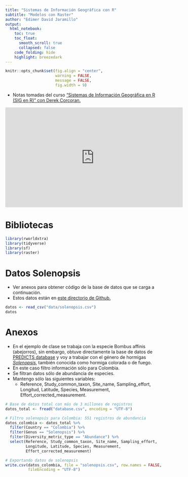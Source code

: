 ```yaml
---
title: "Sistemas de Información Geográfica con R"
subtitle: "Modelos con Raster"
author: "Edimer David Jaramillo"
output:
  html_notebook:
    toc: true
    toc_float:
      smooth_scroll: true
      collapsed: false
    code_folding: hide
    highlight: breezedark
---
```


```r
knitr::opts_chunk$set(fig.align = "center",
                      warning = FALSE,
                      message = FALSE,
                      fig.width = 9)
```


- Notas tomadas del curso ["Sistemas de Información Geográfica en R (SIG en R)" con Derek Corcoran.](https://www.youtube.com/watch?v=9e-zDQPGhBo&ab_channel=DerekCorcoran)

<iframe width="560" height="315" src="https://www.youtube.com/embed/9e-zDQPGhBo" frameborder="0" allowfullscreen></iframe>

# Bibliotecas

```r
library(rworldxtra)
library(tidyverse)
library(sf)
library(raster)
```

# Datos Solenopsis

- Ver anexos para obtener código de la base de datos que se carga a continuación.
- Estos datos están en [este directorio de Github.](https://github.com/Edimer/Spatial-Data-Science/blob/main/SIG_R/data/solenopsis.csv)

```r
datos <- read_csv("data/solenopsis.csv")
datos
```

# Anexos

- En el ejemplo de clase se trabaja con la especie Bombus affinis (abejorros), sin embargo, obtuve directamente la base de datos de [PREDICTS database](https://data.nhm.ac.uk/dataset/the-2016-release-of-the-predicts-database) y voy a trabajar con el género de hormigas [*Solenopsis*,](https://es.wikipedia.org/wiki/Solenopsis) también conocida como hormiga colorada o de fuego.
-  En este caso filtro información sólo para Colombia.
- Se filtran datos sólo de abundancia de especies.
- Mantengo sólo las siguientes variables:
  - Reference, Study_common_taxon, Site_name, Sampling_effort, Longitud, Latitude, Species, Measurement, Effort_corrected_measurement.

```r
# Base de datos total con más de 3 millones de registros
datos_total <- fread("database.csv", encoding = "UTF-8")

# Filtro solenopsis para Colombia: 551 registros de abundancia
datos_colombia <- datos_total %>% 
  filter(Country == "Colombia") %>% 
  filter(Genus == "Solenopsis") %>%  
  filter(Diversity_metric_type == "Abundance") %>% 
  select(Reference, Study_common_taxon, Site_name, Sampling_effort,
         Longitude, Latitude, Species, Measurement, 
         Effort_corrected_measurement) 

# Exportando datos de solenopsis
write.csv(datos_colombia, file = "solenopsis.csv", row.names = FALSE,
          fileEncoding = "UTF-8")
```


